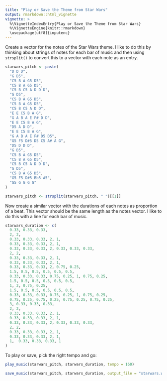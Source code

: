 ```yaml
---
title: "Play or Save the Theme from Star Wars"
output: rmarkdown::html_vignette
vignette: >
  %\VignetteIndexEntry{Play or Save the Theme from Star Wars}
  %\VignetteEngine{knitr::rmarkdown}
  \usepackage[utf8]{inputenc}
---
```


Create a vector for the notes of the Star Wars theme.  I like to do this by thinking about strings of notes for each bar of music and then using `strsplit()` to convert this to a vector with each note as an entry.  

``` r
starwars_pitch <- paste(
  "D D D",
  "G D5",
  "C5 B A G5 D5",
  "C5 B A G5 D5",
  "C5 B C5 A D D D",
  "G D5",
  "C5 B A G5 D5",
  "C5 B A G5 D5",
  "C5 B C5 A D D",
  "E E C5 B A G",
  "G A B A E F# D D",
  "E E C5 B A G",
  "D5 A D D",
  "E E C5 B A G",
  "G A B A E F# D5 D5",
  "G5 F5 D#5 D5 C5 A# A G",
  "D5 D D D",
  "G D5",
  "C5 B A G5 D5",
  "C5 B A G5 D5",
  "C5 B C5 A D D D",
  "G D5",
  "C5 B A G5 D5",
  "G5 F5 D#5 Bb5 A5",
  "G5 G G G G"
)

starwars_pitch <- strsplit(starwars_pitch, " ")[[1]]
```

Now create a similar vector with the durations of each notes as proportion of a beat.  This vector should be the same length as the notes vector.  I like to do this with a line for each bar of music.

``` r
starwars_duration <- c(
  0.33, 0.33, 0.33, 
  2, 2, 
  0.33, 0.33, 0.33, 2, 1, 
  0.33, 0.33, 0.33, 2, 1, 
  0.33, 0.33, 0.33, 2, 0.33, 0.33, 0.33, 
  2, 2, 
  0.33, 0.33, 0.33, 2, 1, 
  0.33, 0.33, 0.33, 2, 1, 
  0.33, 0.33, 0.33, 2, 0.75, 0.25,
  1.5, 0.5, 0.5, 0.5, 0.5, 0.5, 
  0.33, 0.33, 0.33, 0.75, 0.25, 1, 0.75, 0.25, 
  1.5, 0.5, 0.5, 0.5, 0.5, 0.5,
  1, 2, 0.75, 0.25,
  1.5, 0.5, 0.5, 0.5, 0.5, 0.5, 
  0.33, 0.33, 0.33, 0.75, 0.25, 1, 0.75, 0.25, 
  0.75, 0.25, 0.75, 0.25, 0.75, 0.25, 0.75, 0.25, 
  3, 0.33, 0.33, 0.33,   
  2, 2, 
  0.33, 0.33, 0.33, 2, 1, 
  0.33, 0.33, 0.33, 2, 1, 
  0.33, 0.33, 0.33, 2, 0.33, 0.33, 0.33, 
  2, 2, 
  0.33, 0.33, 0.33, 2, 1, 
  0.33, 0.33, 0.33, 2, 1, 
  1,  0.33, 0.33, 0.33, 1
)

```

To play or save, pick the right tempo and go:

``` r

play_music(starwars_pitch, starwars_duration, tempo = 160)

save_music(starwars_pitch, starwars_duration, output_file = "starwars.wav", tempo = 160)

```
